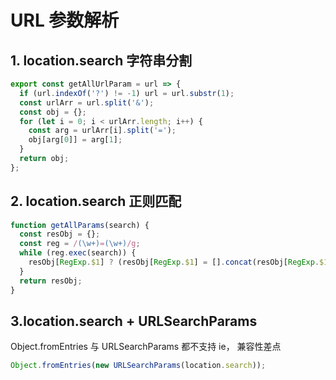 # URL 参数解析

## 1. location.search 字符串分割

```js
export const getAllUrlParam = url => {
  if (url.indexOf('?') != -1) url = url.substr(1);
  const urlArr = url.split('&');
  const obj = {};
  for (let i = 0; i < urlArr.length; i++) {
    const arg = urlArr[i].split('=');
    obj[arg[0]] = arg[1];
  }
  return obj;
};
```

## 2. location.search 正则匹配

```js
function getAllParams(search) {
  const resObj = {};
  const reg = /(\w+)=(\w+)/g;
  while (reg.exec(search)) {
    resObj[RegExp.$1] ? (resObj[RegExp.$1] = [].concat(resObj[RegExp.$1], RegExp.$2)) : (resObj[RegExp.$1] = RegExp.$2);
  }
  return resObj;
}
```

## 3.location.search + URLSearchParams

Object.fromEntries 与 URLSearchParams 都不支持 ie， 兼容性差点

```js
Object.fromEntries(new URLSearchParams(location.search));
```

